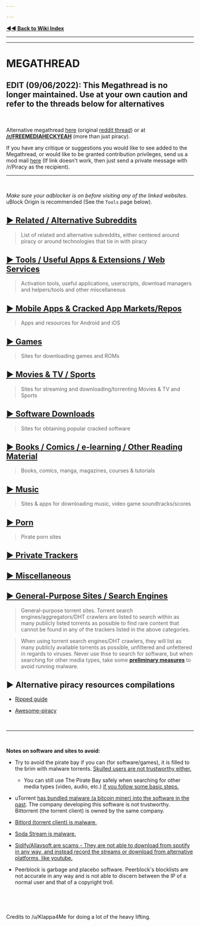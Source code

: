 ```yaml
---

---
```


[**◄◄ Back to Wiki Index**](https://www.reddit.com/r/Piracy/wiki/index)

---

---

# MEGATHREAD

## EDIT (09/06/2022): This Megathread is no longer maintained. Use at your own caution and refer to the threads below for alternatives

&nbsp;

Alternative megathread [here](https://github.com/Igglybuff/awesome-piracy/blob/master/readme.md) (original [reddit thread](https://old.reddit.com/r/Piracy/comments/9nontk/awesome_piracy_a_curated_list_of_awesome_warez/)) or at **[/r/FREEMEDIAHECKYEAH](https://reddit.com/r/FREEMEDIAHECKYEAH/wiki/index)** (more than just piracy).

If you have any critique or suggestions you would like to see added to the Megathread, or would like to be granted contribution privileges, send us a mod mail [here](https://www.reddit.com/message/compose?to=%2Fr%2FPiracy&subject=Megathread%20suggestion) (If link doesn't work, then just send a private message with /r/Piracy as the recipient).

---

&nbsp;

*Make sure your adblocker is on before visiting any of the linked websites*. uBlock Origin is recommended (See the `Tools` page below).

## [► Related / Alternative Subreddits](https://www.reddit.com/r/Piracy/wiki/megathread/related_subreddits)

 > List of related and alternative subreddits, either centered around piracy or around technologies that tie in with piracy

## [► Tools / Useful Apps & Extensions / Web Services](https://www.reddit.com/r/Piracy/wiki/megathread/tools)

 > Activation tools, useful applications, userscripts, download managers and helpers/tools and other miscellaneous

## [► Mobile Apps & Cracked App Markets/Repos](https://www.reddit.com/r/Piracy/wiki/megathread/mobile_apps_and_repos)

 > Apps and resources for Android and iOS

## [► Games](https://reddit.com/r/Piracy/wiki/megathread/games)

 > Sites for downloading games and ROMs

## [► Movies & TV / Sports](https://www.reddit.com/r/Piracy/wiki/megathread/movies_and_tv)

 > Sites for streaming and downloading/torrenting Movies & TV and Sports

## [► Software Downloads](https://www.reddit.com/r/Piracy/wiki/megathread/software_downloads)

 > Sites for obtaining popular cracked software

## [► Books / Comics / e-learning / Other Reading Material](https://reddit.com/r/Piracy/wiki/megathread/reading_material_and_elearning)

 > Books, comics, manga, magazines, courses & tutorials

## [► Music](https://reddit.com/r/Piracy/wiki/megathread/music)

 > Sites & apps for downloading music, video game soundtracks/scores

## [► Porn](https://reddit.com/r/Piracy/wiki/megathread/porn)

 > Pirate porn sites

## [► Private Trackers](https://www.reddit.com/r/Piracy/wiki/guides/private_trackers)

## [► Miscellaneous](https://www.reddit.com/r/Piracy/wiki/megathread/miscellaneous)

## [► General-Purpose Sites / Search Engines](https://reddit.com/r/Piracy/wiki/megathread/general_sites_and_search_engines)

 > General-purpose torrent sites. Torrent search engines/aggregators/DHT crawlers are listed to search within as many publicly listed torrents as possible to find rare content that cannot be found in any of the trackers listed in the above categories.

 >

 > When using torrent search engines/DHT crawlers, they will list as many publicly available torrents as possible, unfiltered and unfettered in regards to viruses. Never use thse to search for software, but when searching for other media types, take some [**preliminary measures**](https://www.reddit.com/r/Piracy/wiki/browsing_and_downloading_guide) to avoid running malware.

## ► **Alternative piracy resources compilations**

+ [Ripped guide](https://ripped.guide/)

+ [Awesome-piracy](https://github.com/Igglybuff/awesome-piracy)

&nbsp;

---

&nbsp;

**Notes on software and sites to avoid:**

+ Try to avoid the pirate bay if you can (for software/games), it is filled to the brim with malware torrents. [Skulled users are not trustworthy either.](https://www.reddit.com/r/Piracy/comments/cxbn33/psa_ransomware_all_current_vegas_pro_17_torrents/)

  + You can still use The Pirate Bay safely when searching for other media types (video, audio, etc.) [if you follow some basic steps.](https://www.reddit.com/r/Piracy/wiki/browsing_and_downloading_guide)

+ uTorrent [has bundled malware (a bitcoin miner) into the software in the past](https://www.trustedreviews.com/news/utorrent-silently-installing-bundled-bitcoin-mining-software-2931825). The company developing this software is not trustworthy. Bittorrent (the torrent client) is owned by the same company.

+ [Bitlord \(torrent client\) is malware.](https://www.reddit.com/r/torrents/comments/1yb8kf/warning_do_not_download_bitlord_it_has_major/)

+ [Soda Stream is malware.](https://www.reddit.com/r/Piracy/comments/8q2pg3/anyone_who_can_explain_why_soda_player_is/)

+ [Sidify/Allavsoft are scams - They are not able to download from spotify in any way, and instead record the streams or download from alternative platforms, like youtube.](https://www.reddit.com/r/Piracy/comments/6l2lwh/any_experience_with_sidify/)

+ Peerblock is garbage and placebo software. Peerblock's blocklists are not accurate in any way and is not able to discern between the IP of a normal user and that of a copyright troll.

&nbsp;

&nbsp;

Credits to /u/Klappa4Me for doing a lot of the heavy lifting.

&nbsp;
